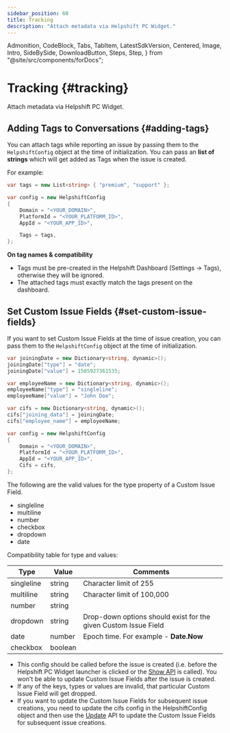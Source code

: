 ```yaml
---
sidebar_position: 60
title: Tracking
description: "Attach metadata via Helpshift PC Widget."
---
```


  Admonition,
  CodeBlock,
  Tabs,
  TabItem,
  LatestSdkVersion,
  Centered,
  Image,
  Intro,
  SideBySide,
  DownloadButton,
  Steps,
  Step,
} from "@site/src/components/forDocs";

# Tracking {#tracking}

<Intro>

Attach metadata via Helpshift PC Widget.

</Intro>

## Adding Tags to Conversations {#adding-tags}

You can attach tags while reporting an issue by passing them to the `HelpshiftConfig` object at the time of initialization. You can pass an **list of strings** which will get added as Tags when the issue is created.

For example:

```csharp
var tags = new List<string> { "premium", "support" };

var config = new HelpshiftConfig
{
    Domain = "<YOUR_DOMAIN>",
    PlatformId = "<YOUR_PLATFORM_ID>",
    AppId = "<YOUR_APP_ID>",

    Tags = tags,
};
```

<Admonition type="info" title="Note">

**On tag names & compatibility**

- Tags must be pre-created in the Helpshift Dashboard (Settings → Tags), otherwise they will be ignored.
- The attached tags must exactly match the tags present on the dashboard.

</Admonition>

## Set Custom Issue Fields {#set-custom-issue-fields}

If you want to set Custom Issue Fields at the time of issue creation, you can pass them to the `HelpshiftConfig` object at the time of initialization.

```csharp
var joiningDate = new Dictionary<string, dynamic>();
joiningDate["type"] = "date";
joiningDate["value"] = 1505927361535;

var employeeName = new Dictionary<string, dynamic>();
employeeName["type"] = "singleline";
employeeName["value"] = "John Doe";

var cifs = new Dictionary<string, dynamic>();
cifs["joining_data"] = joiningDate;
cifs["employee_name"] = employeeName;

var config = new HelpshiftConfig
{
    Domain = "<YOUR_DOMAIN>",
    PlatformId = "<YOUR_PLATFORM_ID>",
    AppId = "<YOUR_APP_ID>",
    Cifs = cifs,
};
```

The following are the valid values for the type property of a Custom Issue Field.

- singleline
- multiline
- number
- checkbox
- dropdown
- date

Compatibility table for type and values:

| Type       | Value   | Comments                                                        |
| ---------- | ------- | --------------------------------------------------------------- |
| singleline | string  | Character limit of 255                                          |
| multiline  | string  | Character limit of 100,000                                      |
| number     | string  |                                                                 |
| dropdown   | string  | Drop-down options should exist for the given Custom Issue Field |
| date       | number  | Epoch time. For example - **Date.Now**                        |
| checkbox   | boolean |                                                                 |

<Admonition type="info" title="Note">

- This config should be called before the issue is created (i.e. before the Helpshift PC Widget launcher is clicked or the [Show API](/pc-widget-unity/helpshift-apis/#show-pc-widget) is called). You won't be able to update Custom Issue Fields after the issue is created.
- If any of the keys, types or values are invalid, that particular Custom Issue Field will get dropped.
- If you want to update the Custom Issue Fields for subsequent issue creations, you need to update the cifs config in the HelpshiftConfig object and then use the [Update](/pc-widget-unity/helpshift-apis/#update-pc-widget-optional) API to update the Custom Issue Fields for subsequent issue creations.

</Admonition>